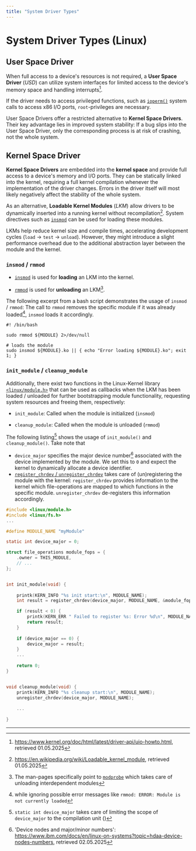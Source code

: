 ```yaml
---
title: "System Driver Types"
---
```



# System Driver Types (Linux)

## User Space Driver

When full access to a device's resources is not required, a **User Space Driver** (*USD*) can utilize system interfaces for limited access to the device's memory space and handling interrupts[^kernel-user-space]. 

If the driver needs to access privileged functions, such as [`ioperm()`](https://man7.org/linux/man-pages/man2/ioperm.2.html) system calls to access x86 I/O ports, `root`-privileges are necessary. 

User Space Drivers offer a restricted alternative to **Kernel Space Drivers**. Their key advantage lies in improved system stability: If a bug slips into the User Space Driver, only the corresponding process is at risk of crashing, not the whole system.

## Kernel Space Driver

**Kernel Space Drivers** are embedded into the **kernel space** and provide full access to a device's memory and I/O ports. They can be statically linked into the kernel, requiring a full kernel compilation whenever the implementation of the driver changes. Errors in the driver itself will most likely negatively affect the stability of the whole system. 

As an alternative, **Loadable Kernel Modules** (*LKM*) allow drivers to be dynamically inserted into a running kernel without recompilation[^lkm-wiki]. System directives such as [`insmod`](#insmod--rmmod) can be used for loading these modules.

LKMs help reduce kernel size and compile times, accelerating development cycles (`load` $\rightarrow$ `test` $\rightarrow$ `unload`).
However, they might introduce a slight performance overhead due to the additional abstraction layer between the module and the kernel.

### `insmod` / `rmmod`

 - [`insmod`](https://man7.org/linux/man-pages/man8/insmod.8.html) is used for **loading** an LKM into the kernel. 

 - [`rmmod`](https://man7.org/linux/man-pages/man8/rmmod.8.html) is used for **unloading** an LKM[^modprobe].

The following excerpt from a bash script demonstrates the usage of `insmod` / `rmmod`: The call to `rmmod`
removes the specific module if it was already loaded[^devnull], `insmod` loads it accordingly.

[^modprobe]: The man-pages specifically point to [`modprobe`](https://man7.org/linux/man-pages/man8/modprobe.8.html) which takes care of unloading interdependent modules  
[^devnull]: while ignoring possible error messages like `rmmod: ERROR: Module is not currently loaded` 

```shell
#! /bin/bash

sudo rmmod ${MODULE} 2>/dev/null

# loads the module
sudo insmod ${MODULE}.ko || { echo "Error loading ${MODULE}.ko"; exit 1; }
```

### `init_module` / `cleanup_module`

Additionally, there exist two functions in the Linux-Kernel library [`<linux/module.h>`](https://github.com/torvalds/linux/blob/master/include/linux/module.h) that can be used as callbacks when the LKM has been loaded / unloaded for further bootstrapping module functionality, requesting system resources and freeing them, respectively:

 - `init_module`: Called when the module is initialized (`insmod`)

 - `cleanup_module`: Called when the module is unloaded (`rmmod`)


The following listing[^clanguage] shows the usage of `init_module()` and `cleanup_module()`. Take note that
 - `device_major` specifies the major device number[^identity] associated with the device implemented by the module. We set this to `0` and expect the kernel to dynamically allocate a device identifier.
 - [`register_chrdev` / `unregister_chrdev`](https://github.com/torvalds/linux/blob/master/include/linux/fs.h) takes care of (un)registering the module with the kernel: `register_chrdev` provides information to the kernel which file-operations are mapped to which functions in the specific module. `unregister_chrdev` de-registers this information accordingly.


```c
#include <linux/module.h>
#include <linux/fs.h>
...

#define MODULE_NAME "myModule"

static int device_major = 0;

struct file_operations module_fops = {
    .owner = THIS_MODULE,
    // ...
};


int init_module(void) {
    
    printk(KERN_INFO "%s init start:\n", MODULE_NAME);
    int result = register_chrdev(device_major, MODULE_NAME, &module_fops);

    if (result < 0) {
        printk(KERN_ERR " Failed to register %s: Error %d\n", MODULE_NAME, result);
        return result;
    }
    
    if (device_major == 0) {
        device_major = result;
    }
    ... 
    
    return 0;
}


void cleanup_module(void) {
    printk(KERN_INFO "%s cleanup start:\n", MODULE_NAME);
    unregister_chrdev(device_major, MODULE_NAME);
    
    ...
    
}
```


----------------------------


[^kernel-user-space]: https://www.kernel.org/doc/html/latest/driver-api/uio-howto.html, retrieved 01.05.2025
[^lkm-wiki]: https://en.wikipedia.org/wiki/Loadable_kernel_module, retrieved 01.05.2025
[^identity]: 'Device nodes and major/minor numbers': https://www.ibm.com/docs/en/linux-on-systems?topic=hdaa-device-nodes-numbers, retrieved 02.05.2025
[^clanguage]: `static int device_major` takes care of limiting the scope of `device_major` to the compilation unit (<BibRef pp="83" name="KR88" />)